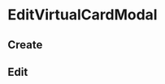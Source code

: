 

<Meta title="Virtual Cards/EditVirtualCardModal" component={EditVirtualCardModal} argTypes={{}} />

# EditVirtualCardModal

## Create


<Canvas>
  <Story name="Create">
    <UserContext.Provider value={{ LoggedInUser: loggedInUser, loadingLoggedInUser: false }}>
      <ToastProvider>
        <EditVirtualCardModal host={openSourceHost} />
      </ToastProvider>
    </UserContext.Provider>
  </Story>
</Canvas>

## Edit

<Canvas>
  <Story name="Edit">
    <UserContext.Provider value={{ LoggedInUser: loggedInUser, loadingLoggedInUser: false }}>
      <ToastProvider>
        <EditVirtualCardModal
          host={openSourceHost}
          virtualCard={{
            id: '1233',
            name: 'Test card',
            assignee: loggedInUser.collective,
            account: webpackCollective,
            data: { status: 'active' },
            last4: '9012',
            privateData: { cvv: '321', expiryDate: '12/30', cardNumber: '5432123456789012' },
            currency: 'USD',
            provider: 'STRIPE',
            spendingLimitAmount: 50000,
            spendingLimitInterval: 'MONTHLY',
            createdAt: '2022-09-29T05:00:00Z',
          }}
        />
      </ToastProvider>
    </UserContext.Provider>
  </Story>
</Canvas>
